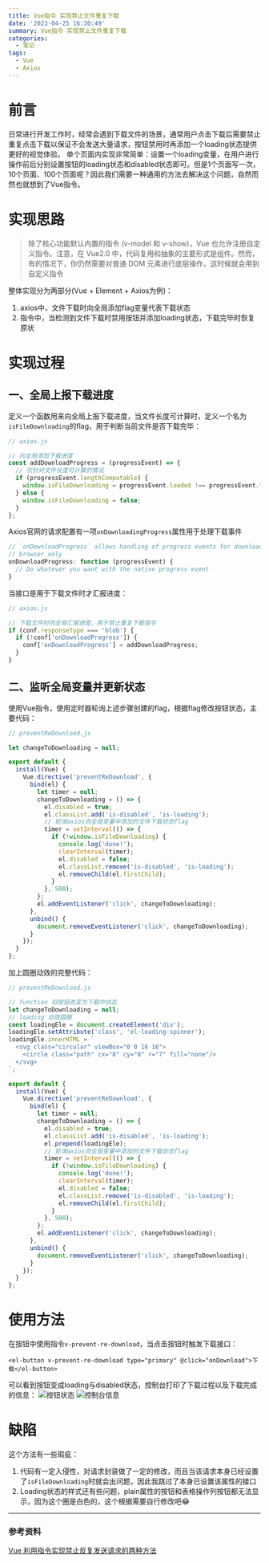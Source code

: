 ```yaml
---
title: Vue指令 实现禁止文件重复下载
date: '2023-04-25 16:30:49'
summary: Vue指令 实现禁止文件重复下载
categories:
  - 笔记
tags:
  - Vue
  - Axios
---
```


# 前言

日常进行开发工作时，经常会遇到下载文件的场景，通常用户点击下载后需要禁止重复点击下载以保证不会发送大量请求，按钮禁用时再添加一个loading状态提供更好的视觉体验。
单个页面内实现非常简单：设置一个loading变量，在用户进行操作前后分别设置按钮的loading状态和disabled状态即可。但是1个页面写一次，10个页面、100个页面呢？因此我们需要一种通用的方法去解决这个问题，自然而然也就想到了Vue指令。

# 实现思路

> 除了核心功能默认内置的指令 (v-model 和 v-show)，Vue 也允许注册自定义指令。注意，在 Vue2.0 中，代码复用和抽象的主要形式是组件。然而，有的情况下，你仍然需要对普通 DOM 元素进行底层操作，这时候就会用到自定义指令

整体实现分为两部分(Vue + Element + Axios为例)：
1. axios中，文件下载时向全局添加flag变量代表下载状态
2. 指令中，当检测到文件下载时禁用按钮并添加loading状态，下载完毕时恢复原状

# 实现过程

## 一、全局上报下载进度

定义一个函数用来向全局上报下载进度，当文件长度可计算时，定义一个名为`isFileDownloading`的flag，用于判断当前文件是否下载完毕：
```javascript
// axios.js

// 向全局添加下载进度
const addDownloadProgress = (progressEvent) => {
  // 仅针对文件长度可计算的情况
  if (progressEvent.lengthComputable) {
    window.isFileDownloading = progressEvent.loaded !== progressEvent.total;
  } else {
    window.isFileDownloading = false;
  }
};
```

Axios官网的请求配置有一项`onDownloadingProgress`属性用于处理下载事件
```javascript
// `onDownloadProgress` allows handling of progress events for downloads
// browser only
onDownloadProgress: function (progressEvent) {
  // Do whatever you want with the native progress event
}
```
当接口是用于下载文件时才汇报进度：
```javascript
// axios.js

// 下载文件时向全局汇报进度，用于禁止重复下载指令
if (conf.responseType === 'blob') {
  if (!conf['onDownloadProgress']) {
    conf['onDownloadProgress'] = addDownloadProgress;
  }
}
```

## 二、监听全局变量并更新状态

使用Vue指令，使用定时器轮询上述步骤创建的flag，根据flag修改按钮状态，主要代码：
```javascript
// preventReDownload.js

let changeToDownloading = null;

export default {
  install(Vue) {
    Vue.directive('preventReDownload', {
      bind(el) {
        let timer = null;
        changeToDownloading = () => {
          el.disabled = true;
          el.classList.add('is-disabled', 'is-loading');
          // 轮询axios向全局变量中添加的文件下载状态flag
          timer = setInterval(() => {
            if (!window.isFileDownloading) {
              console.log('done!');
              clearInterval(timer);
              el.disabled = false;
              el.classList.remove('is-disabled', 'is-loading');
              el.removeChild(el.firstChild);
            }
          }, 500);
        };
        el.addEventListener('click', changeToDownloading);
      },
      unbind() {
        document.removeEventListener('click', changeToDownloading);
      }
    });
  }
};
```

加上圆圈动效的完整代码：
```javascript
// preventReDownload.js

// function 将按钮改变为下载中状态
let changeToDownloading = null;
// loading 动效圆圈
const loadingEle = document.createElement('div');
loadingEle.setAttribute('class', 'el-loading-spinner');
loadingEle.innerHTML = `
  <svg class="circular" viewBox="0 0 16 16">
    <circle class="path" cx="8" cy="8" r="7" fill="none"/>
  </svg>
`;

export default {
  install(Vue) {
    Vue.directive('preventReDownload', {
      bind(el) {
        let timer = null;
        changeToDownloading = () => {
          el.disabled = true;
          el.classList.add('is-disabled', 'is-loading');
          el.prepend(loadingEle);
          // 轮询axios向全局变量中添加的文件下载状态flag
          timer = setInterval(() => {
            if (!window.isFileDownloading) {
              console.log('done!');
              clearInterval(timer);
              el.disabled = false;
              el.classList.remove('is-disabled', 'is-loading');
              el.removeChild(el.firstChild);
            }
          }, 500);
        };
        el.addEventListener('click', changeToDownloading);
      },
      unbind() {
        document.removeEventListener('click', changeToDownloading);
      }
    });
  }
};
```

# 使用方法
在按钮中使用指令`v-prevent-re-download`，当点击按钮时触发下载接口：
```
<el-button v-prevent-re-download type="primary" @click="onDownload">下载</el-button>
```

可以看到按钮变成loading与disabled状态，控制台打印了下载过程以及下载完成的信息：
![按钮状态](https://chev.contrails.space:12650/images/2023/04/25/ceef4fe77d1a85d9d658d543c66fa236.png)
![控制台信息](https://chev.contrails.space:12650/images/2023/04/25/e177f48f7147800673b28579d647c543.png)

# 缺陷
这个方法有一些瑕疵：
1. 代码有一定入侵性，对请求封装做了一定的修改，而且当该请求本身已经设置了`isFileDownloading`时就会出问题，因此我跳过了本身已设置该属性的接口
2. Loading状态的样式还有些问题，plain属性的按钮和表格操作列按钮都无法显示，因为这个圈是白色的，这个根据需要自行修改吧😂

---
### 参考资料

[Vue 利用指令实现禁止反复发送请求的两种方法](https://www.jb51.net/article/170008.htm)


